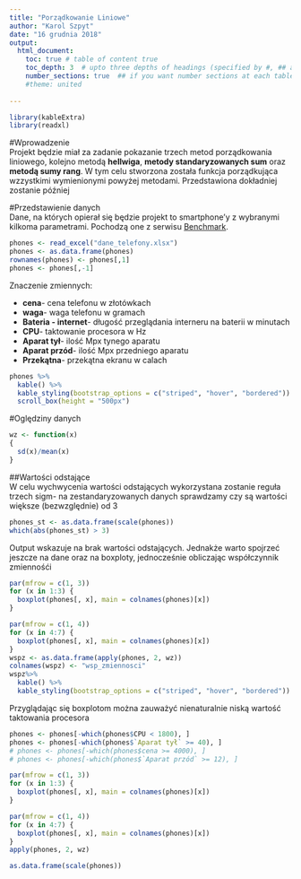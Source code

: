 ```yaml
---
title: "Porządkowanie Liniowe"
author: "Karol Szpyt"
date: "16 grudnia 2018"
output: 
  html_document:
    toc: true # table of content true
    toc_depth: 3  # upto three depths of headings (specified by #, ## and ###)
    number_sections: true  ## if you want number sections at each table header
    #theme: united
  
--- 
```

```r
library(kableExtra)
library(readxl)
```

#Wprowadzenie  
Projekt będzie miał za zadanie pokazanie trzech metod porządkowania liniowego, kolejno metodą **hellwiga**, **metody standaryzowanych sum** oraz **metodą sumy rang**. W tym celu stworzona została funkcja porządkująca wzzystkimi wymienionymi powyżej metodami. Przedstawiona dokładniej zostanie później

#Przedstawienie danych  
Dane, na których opierał się będzie projekt to smartphone'y z wybranymi kilkoma parametrami. Pochodzą one z serwisu [Benchmark](http://www.benchmark.pl/ranking/smartfony).
```r
phones <- read_excel("dane_telefony.xlsx")
phones <- as.data.frame(phones)
rownames(phones) <- phones[,1]
phones <- phones[,-1]
```  
Znaczenie zmiennych:  

 * **cena**- cena telefonu w złotówkach 
 * **waga**- waga telefonu w gramach
 * **Bateria - internet**- długość przeglądania interneru na baterii w minutach
 * **CPU**- taktowanie procesora w Hz
 * **Aparat tył**- ilość Mpx tynego aparatu
 * **Aparat przód**- ilość Mpx przedniego aparatu  
 * **Przekątna**- przekątna ekranu w calach
```r
phones %>%
  kable() %>%
  kable_styling(bootstrap_options = c("striped", "hover", "bordered")) %>%
  scroll_box(height = "500px")
```  

#Oględziny danych
```r
wz <- function(x)
{
  sd(x)/mean(x)
}

```
##Wartości odstające  
W celu wychwycenia wartości odstających wykorzystana zostanie reguła trzech sigm- na zestandaryzowanych danych sprawdzamy czy są wartości większe (bezwzględnie) od 3
```r
phones_st <- as.data.frame(scale(phones))
which(abs(phones_st) > 3)
```
Output wskazuje na brak wartości odstających. Jednakże warto spojrzeć jeszcze na dane oraz na boxploty, jednocześnie obliczając współczynnik zmiennośći 
```r
par(mfrow = c(1, 3))
for (x in 1:3) {
  boxplot(phones[, x], main = colnames(phones)[x])
}

par(mfrow = c(1, 4))
for (x in 4:7) {
  boxplot(phones[, x], main = colnames(phones)[x])
}
wspz <- as.data.frame(apply(phones, 2, wz))
colnames(wspz) <- "wsp_zmiennosci"
wspz%>%
  kable() %>%
  kable_styling(bootstrap_options = c("striped", "hover", "bordered"))
```
Przyglądając się boxplotom można zauważyć nienaturalnie niską wartość taktowania procesora


```r
phones <- phones[-which(phones$CPU < 1800), ]
phones <- phones[-which(phones$`Aparat tył` >= 40), ]
# phones <- phones[-which(phones$cena >= 4000), ]
# phones <- phones[-which(phones$`Aparat przód` >= 12), ]
```

```r
par(mfrow = c(1, 3))
for (x in 1:3) {
  boxplot(phones[, x], main = colnames(phones)[x])
}

par(mfrow = c(1, 4))
for (x in 4:7) {
  boxplot(phones[, x], main = colnames(phones)[x])
}
apply(phones, 2, wz)
```
```r
as.data.frame(scale(phones))
```



 
